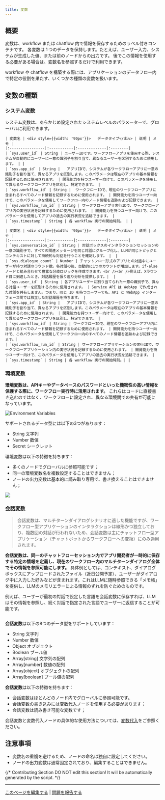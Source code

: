 ```yaml
---
title: 変数
---
```

## 概要

変数は、workflow または chatflow 内で情報を保存するためのラベル付きコンテナです。
各変数は 1 つのデータを保持します。たとえば、ユーザー入力、システムが生成した値、または前のノードからの出力です。
後でこの情報を使用する必要がある場合は、変数名を参照するだけで利用できます。

workflow や chatflow を構築する際には、アプリケーションのデータフロー内で特定の役割を果たす、いくつかの種類の変数を扱います。

## 変数の種類

### システム変数

システム変数は、あらかじめ設定されたシステムレベルのパラメーターで、グローバルに利用できます。

<Tabs>
  <Tab title="Workflow">

    | 変数名 | <div style={{width: '90px'}}>	データタイプ</div> | 说明 | メモ |
    |:----------------|:-----------|:-------------|:--------|
    | `sys.user_id` | String | ユーザーIDです。ワークフローアプリを使用する際、システムが自動的にユーザーに一意の識別子を割り当て、異なるユーザーを区別するために使用します。 | |
    | `sys.app_id` | String | 	アプリIDで、システムが各ワークフローアプリに一意の識別子を割り当て、異なるアプリを区別します。このパラメータは現在のアプリの基本情報を記録するために使用されます。 | 開発能力を持つユーザー向けで、このパラメータを使用して異なるワークフローアプリを区別し、特定できます。 |
    | `sys.workflow_id` | String | 	ワークフローIDで、現在のワークフローアプリに含まれるすべてのノード情報を記録するために使用されます。 | 開発能力を持つユーザー向けで、このパラメータを使用してワークフロー内のノード情報を追跡および記録できます。 |
    | `sys.workflow_run_id` | String | ワークフローアプリ実行IDで、ワークフローアプリ内の実行状況を記録するために使用されます。 | 開発能力を持つユーザー向けで、このパラメータを使用してアプリの過去の実行状況を追跡できます。 |
    | `sys.timestamp` | String | 各 workflow 実行の開始時刻。 | |

  </Tab>
  <Tab title="Chatflow">
    
    | 変数名 | <div style={{width: '90px'}}>	データタイプ</div> | 说明 | メモ |
    |:----------------|:-----------|:-------------|:--------|
    | `sys.conversation_id` | String | 対話ボックスのインタラクションセッションの一意の識別子で、すべての関連メッセージを同じ対話にグループ化し、LLMが同じトピックとコンテキストに対して持続的な対話を行うことを確認します。 |  |
    | `sys.dialogue_count` | Number | チャットフロー形式のアプリとの対話中にユーザーが持つ対話のラウンド数。各対話の後、自動的に1つのカウントが増加します。if-elseノードと組み合わせて豊富な分岐ロジックを作成できます。<br /><br />例えば、Xラウンド目に到達したとき、対話履歴を振り返り分析を提供します。|  |
    | `sys.user_id` | String | 各アプリユーザーに割り当てられた一意の識別子で、異なる対話ユーザーを区別するために使用されます。 | Service API は WebApp で作成された対話を共有しません。つまり、同じ ID を持つユーザーでも、API と WebApp インターフェース間では独立した対話履歴を持ちます。 |
    | `sys.app_id` | String | 	アプリIDで、システムが各ワークフローアプリに一意の識別子を割り当て、異なるアプリを区別します。このパラメータは現在のアプリの基本情報を記録するために使用されます。 | 開発能力を持つユーザー向けで、このパラメータを使用して異なるワークフローアプリを区別し、特定できます。 |
    | `sys.workflow_id` | String | ワークフローIDで、現在のワークフローアプリ内に含まれるすべてのノード情報を記録するために使用されます。 | 開発能力を持つユーザー向けで、このパラメータを使用してワークフロー内のすべてのノード情報を追跡および記録できます。|
    | `sys.workflow_run_id` | String | ワークフローアプリケーションの実行IDで、ワークフローアプリケーション内の実行状況を記録するために使用されます。 | 開発能力を持つユーザー向けで、このパラメータを使用してアプリの過去の実行状況を追跡できます。 |
    | `sys.timestamp` | String | 各 workflow 実行の開始時刻。| |

  </Tab>
</Tabs>

### 環境変数

**環境変数は、APIキーやデータベースのパスワードといった機密性の高い情報を保護する際に、ワークフロー実行時に活用されます。** これらはコードに直接書き込むのではなく、ワークフローに設定され、異なる環境間での共有が可能になっています。

<Frame caption="環境変数">
  <img src="https://assets-docs.dify.ai/dify-enterprise-mintlify/jp/guides/workflow/6ca7ee432384d6341cd19e650eef66f7.png" alt="Environment Variables" />
</Frame>

サポートされるデータ型には以下の3つがあります：

* String 文字列
* Number 数値
* Secret シークレット

環境変数は以下の特徴を持ちます：

* 多くのノードでグローバルに参照可能です；
* 同一の環境変数名を複数設定することはできません；
* ノードの出力変数は基本的に読み取り専用で、書き換えることはできません；

![](https://assets-docs.dify.ai/2025/06/8d9342615b3623ef4ce526a583a8de76.png)

### 会話変数

> 会話変数は、マルチターンダイアログシナリオに適した機能ですが、ワークフロー型アプリケーションのインタラクションは線形かつ独立しており、複数回の対話が行われないため、会話変数は主にチャットフロー型アプリケーション（チャットボットからワークフローへの変換）にのみ適用されます。

**会話変数は、同一のチャットフローセッション内でアプリ開発者が一時的に保存する特定の情報を定義し、現在のワークフロー内のマルチターンダイアログ全体でその情報を参照可能にします。** 具体例としては、コンテキスト、ダイアログボックスにアップロードされたファイル（近日公開予定）、ユーザーがダイアログ中に入力した好みなどが含まれます。これはLLMに随時参照できる「メモ帳」を提供し、LLMのメモリエラーによる情報のずれを防ぐためのものです。

例えば、ユーザーが最初の対話で設定した言語を会話変数に保存すれば、LLMはその情報を参照し、続く対話で指定された言語でユーザーに返信することが可能です。

<Frame>
  <img src="https://assets-docs.dify.ai/dify-enterprise-mintlify/jp/guides/workflow/c04285fec92f13a20ccbd3e21361a30d.png" alt="" />
</Frame>

**会話変数**は以下の8つのデータ型をサポートしています：

* String 文字列
* Number 数値
* Object オブジェクト
* Boolean ブール値
* Array\[string] 文字列の配列
* Array\[number] 数値の配列
* Array\[object] オブジェクトの配列
* Array\[boolean] ブール値の配列

**会話変数**は以下の特徴を持ちます：

* 会話変数はほとんどのノード内でグローバルに参照可能です。
* 会話変数の書き込みには[変数代入](./node/variable-assigner)ノードを使用する必要があります；
* 会話変数は読み書き可能な変数です；

会話変数と変数代入ノードの具体的な使用方法については、[変数代入](./node/variable-assigner)をご参照ください。

## 注意事項

* 変数名の重複を避けるため、ノードの命名は独自に設定してください。
* ノードの出力変数は通常固定されており、編集することはできません。

{/*
Contributing Section
DO NOT edit this section!
It will be automatically generated by the script.
*/}

---

[このページを編集する](https://github.com/langgenius/dify-docs/edit/main/ja-jp/guides/workflow/variables.mdx) | [問題を報告する](https://github.com/langgenius/dify-docs/issues/new?template=docs.yml)

